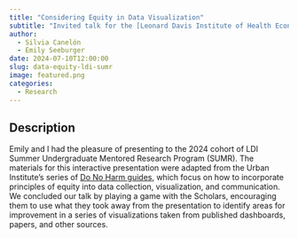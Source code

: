 ```yaml
---
title: "Considering Equity in Data Visualization"
subtitle: "Invited talk for the [Leonard Davis Institute of Health Economics Summer Undergraduate Mentored Research Program (SUMR)](https://ldi.upenn.edu/education/penn-ldi-training-programs/sumr/)"
author: 
  - Silvia Canelón
  - Emily Seeburger
date: 2024-07-10T12:00:00
slug: data-equity-ldi-sumr
image: featured.png
categories:
  - Research
---
```


## Description

Emily and I had the pleasure of presenting to the 2024 cohort of LDI Summer Undergraduate Mentored Research Program (SUMR). The materials for this interactive presentation were adapted from the Urban Institute’s series of [Do No Harm guides](https://www.urban.org/research/publication/do-no-harm-guide-applying-equity-awareness-data-visualization), which focus on how to incorporate principles of equity into data collection, visualization, and communication. We concluded our talk by playing a game with the Scholars, encouraging them to use what they took away from the presentation to identify areas for improvement in a series of visualizations taken from published dashboards, papers, and other sources.
